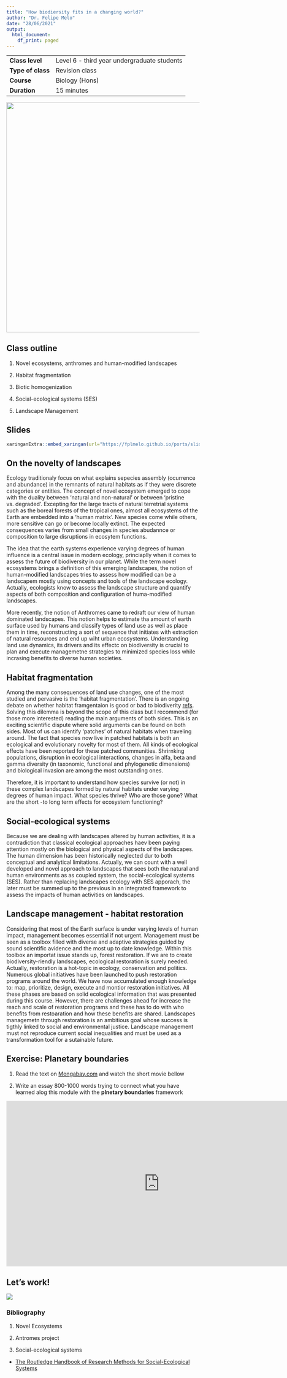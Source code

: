 ```yaml
---
title: "How biodiersity fits in a changing world?"
author: "Dr. Felipe Melo"
date: "28/06/2021"
output:
  html_document:
    df_print: paged
---
```



|                   |                                             |
|-------------------|---------------------------------------------|
| **Class level**       | Level 6 - third year undergraduate students |
| **Type of class**    |                Revision class               |
| **Course**            |                Biology (Hons)               |
| **Duration** |                  15 minutes                 |







<img src="https://onlinelibrary.wiley.com/cms/asset/9626ca82-2542-4a72-a419-b1a4a1502154/ele13535-fig-0002-m.jpg" width = 600>


## Class outline

1) Novel ecosystems, anthromes and human-modified landscapes

2) Habitat fragmentation

3) Biotic homogenization

4) Social-ecological systems (SES)

5) Landscape Management

## Slides

```r
xaringanExtra::embed_xaringan(url="https://fplmelo.github.io/ports/slides/15min_class.html#1", ratio = "16:9")
```



## On the novelty of landscapes

Ecology traditionaly focus on what explains sepecies assembly (ocurrence and abundance) in the remnants of natural habitats as if they were discrete categories or entities. The concept of novel ecosystem emerged to cope with the duality between 'natural and non-natural' or between 'pristine vs. degraded'. Excepting for the large tracts of natural terretrial systems such as the boreal forests of the tropical ones, almost all ecosystems of the Earth are embedded into a 'human matrix'. New species come while others, more sensitive can go or become locally extinct. The expected consequences varies from small changes in species abudannce or composition to large disruptions in ecosytem functions.

The idea that the earth systems experience varying degrees of human influence is a central issue in modern ecology, princiaplly when it comes to assess the future of biodiversity in our planet. While the term novel ecosystems brings a definition of this emerging landscapes, the notion of human-modified landscapes tries to assess how modified can be a landscapem mostly using concepts and tools of the landscape ecology. Actually, ecologists know to assess the landscape structure and quantify aspects of both composition and configuration of huma-modified landscapes. 

More recently, the notion of Anthromes came to redraft our view of human dominated landscapes. This notion helps to estimate tha amount of earth surface used by humans and classify types of land use as well as place them in time, reconstructing a sort of sequence that initiates with extraction of natural resources and end up wiht urban ecosystems. Understanding land use dynamics, its drivers and its effectc on biodiversity is crucial to plan and execute managemetne strategies to minimized species loss while incrasing benefits to diverse human societies. 


## Habitat fragmentation  

Among the many consequences of land use changes, one of the most studied and pervasive is the 'habitat fragmentation'. There is an ongoing debate on whether habitat framgentaion is good or bad to biodiverity [refs](). Solving this dilemma is beyond the scope of this class but I recommend (for those more interested) reading the main arguments of both sides. This is an exciting scientific dispute where solid arguments can be found on both sides. Most of us can identify 'patches' of natural habitats when traveling around. The fact that species now live in patched habitats is both an ecological and evolutionary novelty for most of them. All kinds of ecological effects have been reported for these patched communities. Shrirnking populations, disruption in ecological interactions, changes in alfa, beta and gamma diversity (in taxonomic, functional and phylogenetic dimensions) and biological invasion are among the most outstanding ones.  

Therefore, it is important to understand how species survive (or not) in these complex landscapes formed by natural habitats under varying degrees of human impact. What species thrive? Who are those gone? What are the short -to long term effects for ecosystem functioning?

## Social-ecological systems

Because we are dealing with landscapes altered by human activities, it is a contradiction that classical ecological approaches haev been paying attention mostly on the biological and physical aspects of the landscapes. The human dimension has been historically neglected dur to both conceptual and analytical limitations. Actually, we can count with a well developed and novel approach to landscapes that sees both the natural and human environments as as coupled system, the social-ecological systems (SES). Rather than replacing landscapes ecology with SES apporach, the later must be summed up to the previous in an integrated framework to assess the impacts of human activities on landscapes.

## Landscape management - habitat restoration

Considering that most of the Earth surface is under varying levels of human impact, management becomes essential if not urgent. Management must be seen as a toolbox filled with diverse and adaptive strategies guided by sound scientific avidence and the most up to date knowledge. Within this toolbox an importat issue stands up, forest restoration. If we are to create biodiversity-riendly landscapes, ecological restoration is surely needed. Actually, restoration is a hot-topic in ecology, conservation and politics. Numerous global initiatives have been launched to push restoration programs around the world. We have now accumulated enough knowledge to: map, prioritize, design, execute and montior restoration initiatives. All these phases are based on solid ecological information that was presented during this course. However, there are challenges ahead for increase the reach and scale of restoration programs and these has to do with who benefits from restoaration and how these benefits are shared. Landscapes managemetn through restoration is an ambitious goal whose success is tigthly linked to social and environmental justice. Landscape management must not reproduce current social inequalities and must be used as a transformation tool for a sutainable future. 

## Exercise: Planetary boundaries

1) Read the text on [Mongabay.com](https://news.mongabay.com/2021/03/the-nine-boundaries-humanity-must-respect-to-keep-the-planet-habitable/) and watch the short movie bellow

2) Write an essay 800-1000 words trying to connect what you have learned alog this module with the **plnetary boundaries** framework

<iframe width="797" height="432" src="https://www.youtube.com/embed/Mpv6aPFhr80" title="YouTube video player" frameborder="0" allow="accelerometer; autoplay; clipboard-write; encrypted-media; gyroscope; picture-in-picture" allowfullscreen></iframe>

## Let's work!

<img src="https://media.giphy.com/media/XIqCQx02E1U9W/giphy.gif">




### Bibliography
1) Novel Ecosystems

2) Antromes project

4) Social-ecological systems

- [The Routledge Handbook of Research Methods for Social-Ecological Systems](https://library.oapen.org/viewer/web/viewer.html?file=/bitstream/handle/20.500.12657/49560/9781000401516.pdf?sequence=1&isAllowed=y)



